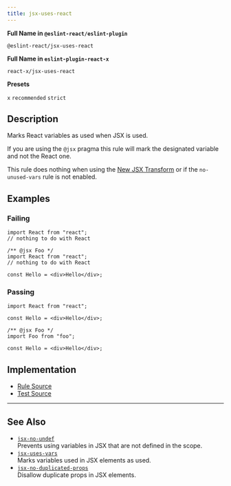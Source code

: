 ```yaml
---
title: jsx-uses-react
---
```


**Full Name in `@eslint-react/eslint-plugin`**

```plain copy
@eslint-react/jsx-uses-react
```

**Full Name in `eslint-plugin-react-x`**

```plain copy
react-x/jsx-uses-react
```

**Presets**

`x`
`recommended`
`strict`

## Description

Marks React variables as used when JSX is used.

If you are using the `@jsx` pragma this rule will mark the designated variable and not the React one.

This rule does nothing when using the [New JSX Transform](https://legacy.reactjs.org/blog/2020/09/22/introducing-the-new-jsx-transform.html) or if the `no-unused-vars` rule is not enabled.

## Examples

### Failing

```tsx
import React from "react";
// nothing to do with React
```

```tsx
/** @jsx Foo */
import React from "react";
// nothing to do with React

const Hello = <div>Hello</div>;
```

### Passing

```tsx
import React from "react";

const Hello = <div>Hello</div>;
```

```tsx
/** @jsx Foo */
import Foo from "foo";

const Hello = <div>Hello</div>;
```

## Implementation

- [Rule Source](https://github.com/Rel1cx/eslint-react/tree/main/packages/plugins/eslint-plugin-react-x/src/rules/jsx-uses-react.ts)
- [Test Source](https://github.com/Rel1cx/eslint-react/tree/main/packages/plugins/eslint-plugin-react-x/src/rules/jsx-uses-react.spec.ts)

---

## See Also

- [`jsx-no-undef`](./jsx-no-undef)\
  Prevents using variables in JSX that are not defined in the scope.
- [`jsx-uses-vars`](./jsx-uses-vars)\
  Marks variables used in JSX elements as used.
- [`jsx-no-duplicated-props`](./jsx-no-duplicate-props)\
  Disallow duplicate props in JSX elements.
